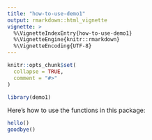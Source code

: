 ```yaml
---
title: "how-to-use-demo1"
output: rmarkdown::html_vignette
vignette: >
  %\VignetteIndexEntry{how-to-use-demo1}
  %\VignetteEngine{knitr::rmarkdown}
  %\VignetteEncoding{UTF-8}
---
```


```r
knitr::opts_chunk$set(
  collapse = TRUE,
  comment = "#>"
)
```

```r
library(demo1)
```

Here's how to use the functions in this package:

```r
hello()
goodbye()
```

